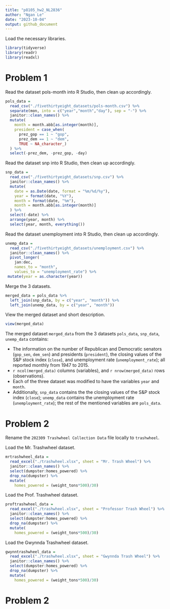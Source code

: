 ```yaml
---
title: "p8105_hw2_NL2836"
author: "Ngan Le"
date: "2023-10-04"
output: github_document
---
```


Load the necessary libraries. 

```r
library(tidyverse)
library(readr)
library(readxl)
```

# Problem 1 

Read the dataset pols-month into R Studio, then clean up accordingly.

```r
pols_data = 
  read_csv("./fivethirtyeight_datasets/pols-month.csv") %>% 
  separate(mon, into = c("year","month","day"), sep = "-") %>%
  janitor::clean_names() %>% 
  mutate(
    month = month.abb[as.integer(month)],
    president = case_when(
      prez_gop == 1 ~ "gop",
      prez_dem == 1 ~ "dem",
      TRUE ~ NA_character_)
  ) %>% 
  select(-prez_dem, -prez_gop, -day)
```

Read the dataset snp into R Studio, then clean up accordingly.

```r
snp_data = 
  read_csv("./fivethirtyeight_datasets/snp.csv") %>% 
  janitor::clean_names() %>% 
  mutate(
    date = as.Date(date, format = "%m/%d/%y"),
    year = format(date, "%Y"),
    month = format(date, "%m"),
    month = month.abb[as.integer(month)]
  ) %>%
  select(-date) %>%
  arrange(year, month) %>% 
  select(year, month, everything())
```

Read the dataset unemployment into R Studio, then clean up accordingly.

```r
unemp_data = 
  read_csv("./fivethirtyeight_datasets/unemployment.csv") %>% 
  janitor::clean_names() %>% 
  pivot_longer(
    jan:dec,
    names_to = "month",
    values_to = "unemployment_rate") %>% 
 mutate(year = as.character(year))
```

Merge the 3 datasets.

```r
merged_data = pols_data %>% 
  left_join(snp_data, by = c("year", "month")) %>% 
  left_join(unemp_data, by = c("year", "month"))

```

View the merged dataset and short description.

```r
view(merged_data)
```


The merged dataset `merged_data` from the 3 datasets `pols_data`, `snp_data`, `unemp_data` contains: 

- The information on the number of Republican and Democratic senators (`gop_sen`, `dem_sen`) and presidents (`president`), the closing values of the S&P stock index (`close`), and unemployment rate (`unemployment_rate`); all reported monthly from 1947 to 2015.
- `r ncol(merged_data)` columns (variables), and `r nrow(merged_data)` rows (observations).
- Each of the three dataset was modified to have the variables `year` and `month`.
- Additionally, `snp_data` contains the the closing values of the S&P stock index (`close`); `unemp_data` contains the unemployment rate (`unemployment_rate`); the rest of the mentioned variables are `pols_data`.


# Problem 2

Rename the `202309 Trashwheel Collection Data` file locally to `trashwheel`.

Load the Mr. Trashwheel dataset.

```r
mrtrashwheel_data = 
  read_excel("./trashwheel.xlsx", sheet = "Mr. Trash Wheel") %>% 
  janitor::clean_names() %>% 
  select(dumpster:homes_powered) %>% 
  drop_na(dumpster) %>% 
  mutate(
    homes_powered = (weight_tons*500)/30)
```
Load the Prof. Trashwheel dataset.

```r
proftrashwheel_data = 
  read_excel("./trashwheel.xlsx", sheet = "Professor Trash Wheel") %>% 
  janitor::clean_names() %>% 
  select(dumpster:homes_powered) %>% 
  drop_na(dumpster) %>% 
  mutate(
    homes_powered = (weight_tons*500)/30)
```

Load the Gwynnda Trashwheel dataset.

```r
gwynntrashwheel_data = 
  read_excel("./trashwheel.xlsx", sheet = "Gwynnda Trash Wheel") %>% 
  janitor::clean_names() %>% 
  select(dumpster:homes_powered) %>% 
  drop_na(dumpster) %>% 
  mutate(
    homes_powered = (weight_tons*500)/30)
```



# Problem 2
